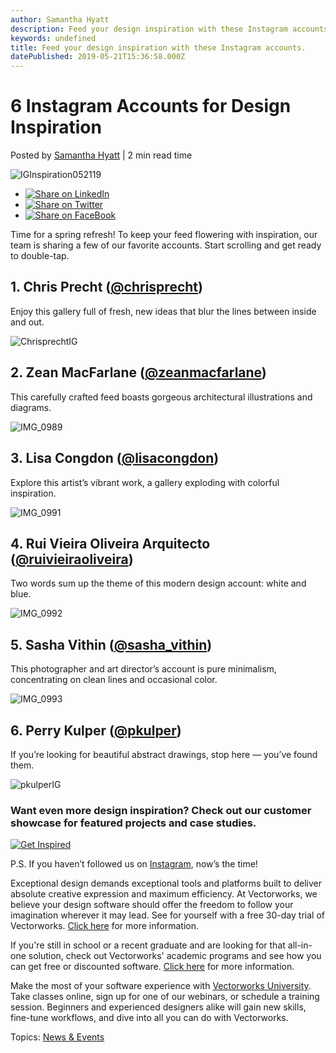 ```yaml
---
author: Samantha Hyatt
description: Feed your design inspiration with these Instagram accounts.  
keywords: undefined
title: Feed your design inspiration with these Instagram accounts.   
datePublished: 2019-05-21T15:36:58.000Z
---
```

  

# 6 Instagram Accounts for Design Inspiration

 Posted by [Samantha Hyatt](https://blog.vectorworks.net/author/samanthahyatt) | 2 min read time 

![IGInspiration052119](https://blog.vectorworks.net/hubfs/052119_IG%20Account%20Inspiration/IGInspiration052119.png) 

* [![Share on LinkedIn](https://2659751.fs1.hubspotusercontent-na1.net/hubfs/2659751/michaelDemo/share-LI.png)](http://www.linkedin.com/shareArticle?mini=true&url=https%3A%2F%2Fblog.vectorworks.net%2F6-instagram-accounts-for-design-inspiration)
* [![Share on Twitter](https://2659751.fs1.hubspotusercontent-na1.net/hubfs/2659751/michaelDemo/share-TW.png)](https://www.twitter.com/share?text=6%20Instagram%20Accounts%20for%20Design%20Inspiration&url=https%3A%2F%2Fblog.vectorworks.net%2F6-instagram-accounts-for-design-inspiration&via=PMGTweets)
* [![Share on FaceBook](https://2659751.fs1.hubspotusercontent-na1.net/hubfs/2659751/michaelDemo/share-FB.png)](https://www.facebook.com/sharer/sharer.php?u=https%3A%2F%2Fblog.vectorworks.net%2F6-instagram-accounts-for-design-inspiration)

Time for a spring refresh! To keep your feed flowering with inspiration, our team is sharing a few of our favorite accounts. Start scrolling and get ready to double-tap.

## 1\. Chris Precht ([@chrisprecht](https://www.instagram.com/chrisprecht/))

Enjoy this gallery full of fresh, new ideas that blur the lines between inside and out.

![ChrisprechtIG](https://blog.vectorworks.net/hs-fs/hubfs/052119_IG%20Account%20Inspiration/ChrisprechtIG.png?width=600&name=ChrisprechtIG.png)

## 2\. Zean MacFarlane ([@zeanmacfarlane](https://www.instagram.com/zeanmacfarlane/))

This carefully crafted feed boasts gorgeous architectural illustrations and diagrams.

![IMG_0989](https://blog.vectorworks.net/hs-fs/hubfs/052119_IG%20Account%20Inspiration/IMG_0989.png?width=600&name=IMG_0989.png)

## 3\. Lisa Congdon ([@lisacongdon](https://www.instagram.com/lisacongdon/))

Explore this artist’s vibrant work, a gallery exploding with colorful inspiration.

![IMG_0991](https://blog.vectorworks.net/hs-fs/hubfs/052119_IG%20Account%20Inspiration/IMG_0991.png?width=600&name=IMG_0991.png)

## 4\. Rui Vieira Oliveira Arquitecto ([@ruivieiraoliveira](https://www.instagram.com/ruivieiraoliveira/))

Two words sum up the theme of this modern design account: white and blue.

![IMG_0992](https://blog.vectorworks.net/hs-fs/hubfs/052119_IG%20Account%20Inspiration/IMG_0992.png?width=600&name=IMG_0992.png)

## 5\. Sasha Vithin ([@sasha\_vithin](https://www.instagram.com/sasha%5Fvithin/))

This photographer and art director’s account is pure minimalism, concentrating on clean lines and occasional color.

![IMG_0993](https://blog.vectorworks.net/hs-fs/hubfs/052119_IG%20Account%20Inspiration/IMG_0993.png?width=600&name=IMG_0993.png)

## 6\. Perry Kulper ([@pkulper](https://www.instagram.com/pkulper/))

If you’re looking for beautiful abstract drawings, stop here — you’ve found them.

![pkulperIG](https://blog.vectorworks.net/hs-fs/hubfs/052119_IG%20Account%20Inspiration/pkulperIG.png?width=600&name=pkulperIG.png)

### Want even more design inspiration? Check out our customer showcase for featured projects and case studies.

[![Get Inspired](https://no-cache.hubspot.com/cta/default/3018241/f205ca49-6ba1-45e5-8426-1a7dca441ee6.png)](https://cta-redirect.hubspot.com/cta/redirect/3018241/f205ca49-6ba1-45e5-8426-1a7dca441ee6) 

P.S. If you haven’t followed us on [Instagram](https://www.instagram.com/vectorworks/), now’s the time!

Exceptional design demands exceptional tools and platforms built to deliver absolute creative expression and maximum efficiency. At Vectorworks, we believe your design software should offer the freedom to follow your imagination wherever it may lead. See for yourself with a free 30-day trial of Vectorworks. [Click here](https://www.vectorworks.net/trial/form) for more information.

If you're still in school or a recent graduate and are looking for that all-in-one solution, check out Vectorworks' academic programs and see how you can get free or discounted software. [Click here](https://www.vectorworks.net/en-US/education) for more information.

Make the most of your software experience with [Vectorworks University](https://university.vectorworks.net/). Take classes online, sign up for one of our webinars, or schedule a training session. Beginners and experienced designers alike will gain new skills, fine-tune workflows, and dive into all you can do with Vectorworks. 

 Topics: [News & Events](https://blog.vectorworks.net/topic/news-events) 

  